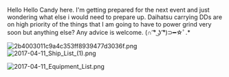 Hello Hello Candy here. I'm getting prepared for the next event and just wondering what else i would need to prepare up. Daihatsu carrying DDs are on high priority of the things that I am going to have to power grind very soon but anything el<span style="font-weight:normal;">se? Any advice is welcome. </span>(∩ ͡° ͜ʖ ͡°)⊃━☆ﾟ.*

[[File:2b4003011c9a4c353ff8939477d3036f.png|left]]
[[File:2017-04-11_Ship_List_(1).png|thumb]]

[[File:2017-04-11_Equipment_List.png|thumb]]<ac_metadata title="Preparations are a GO!"> </ac_metadata>